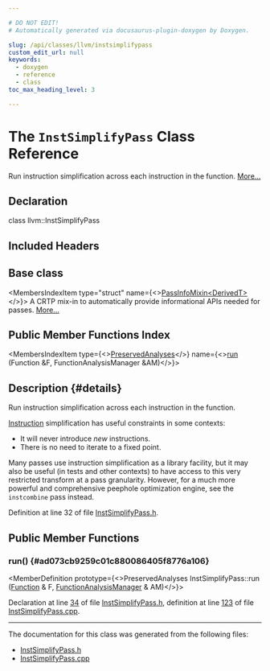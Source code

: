 ```yaml
---

# DO NOT EDIT!
# Automatically generated via docusaurus-plugin-doxygen by Doxygen.

slug: /api/classes/llvm/instsimplifypass
custom_edit_url: null
keywords:
  - doxygen
  - reference
  - class
toc_max_heading_level: 3

---
```





# The `InstSimplifyPass` Class Reference

<DoxygenPage pluginConfig={pluginConfig}>

Run instruction simplification across each instruction in the function. <a href="#details">More...</a>

## Declaration

<CodeBlock>class llvm::InstSimplifyPass</CodeBlock>

## Included Headers

<IncludesList>
<IncludesListItem
  filePath="llvm/Transforms/Scalar/InstSimplifyPass.h"
  permalink="/docs/api/files/include/include/llvm/include/llvm/transforms/include/llvm/transforms/scalar/instsimplifypass-h"
  isLocal="true" />
</IncludesList>

## Base class

<MembersIndex>

<MembersIndexItem
  type="struct"
  name={<><a href="/docs/api/structs/llvm/passinfomixin">PassInfoMixin&lt;DerivedT&gt;</a></>}>
A CRTP mix-in to automatically provide informational APIs needed for passes. <a href="/docs/api/structs/llvm/passinfomixin/#details">More...</a>
</MembersIndexItem>

</MembersIndex>

## Public Member Functions Index

<MembersIndex>

<MembersIndexItem
  type={<><a href="/docs/api/classes/llvm/preservedanalyses">PreservedAnalyses</a></>}
  name={<><a href="#ad073cb9259c01c880086405f8776a106">run</a> (Function &amp;F, FunctionAnalysisManager &amp;AM)</>}>
</MembersIndexItem>

</MembersIndex>

## Description {#details}

Run instruction simplification across each instruction in the function.

<a href="/docs/api/classes/llvm/instruction">Instruction</a> simplification has useful constraints in some contexts:
<ul>
<li>It will never introduce <em>new</em> instructions.</li>
<li>There is no need to iterate to a fixed point.</li>
</ul>


Many passes use instruction simplification as a library facility, but it may also be useful (in tests and other contexts) to have access to this very restricted transform at a pass granularity. However, for a much more powerful and comprehensive peephole optimization engine, see the <code>instcombine</code> pass instead.

Definition at line 32 of file <a href="/docs/api/files/include/include/llvm/include/llvm/transforms/include/llvm/transforms/scalar/instsimplifypass-h">InstSimplifyPass.h</a>.

<SectionDefinition>

## Public Member Functions

### run() {#ad073cb9259c01c880086405f8776a106}

<MemberDefinition
  prototype={<>PreservedAnalyses InstSimplifyPass::run (<a href="/docs/api/classes/llvm/function">Function</a> &amp; F, <a href="/docs/api/namespaces/llvm/#adce09a5a0de0e3177eb00e932734af2f">FunctionAnalysisManager</a> &amp; AM)</>}>

Declaration at line <a href="/docs/api/files/include/include/llvm/include/llvm/transforms/include/llvm/transforms/scalar/instsimplifypass-h/#l00034">34</a> of file <a href="/docs/api/files/include/include/llvm/include/llvm/transforms/include/llvm/transforms/scalar/instsimplifypass-h">InstSimplifyPass.h</a>, definition at line <a href="/docs/api/files/lib/lib/transforms/lib/transforms/scalar/instsimplifypass-cpp/#l00123">123</a> of file <a href="/docs/api/files/lib/lib/transforms/lib/transforms/scalar/instsimplifypass-cpp">InstSimplifyPass.cpp</a>.
</MemberDefinition>

</SectionDefinition>

<hr/>

The documentation for this class was generated from the following files:

<ul>
<li><a href="/docs/api/files/include/include/llvm/include/llvm/transforms/include/llvm/transforms/scalar/instsimplifypass-h">InstSimplifyPass.h</a></li>
<li><a href="/docs/api/files/lib/lib/transforms/lib/transforms/scalar/instsimplifypass-cpp">InstSimplifyPass.cpp</a></li>
</ul>

</DoxygenPage>
